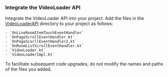 <PlatformWrapper platform="android">

### Integrate the VideoLoader API

Integrate the <Vg k="COMPANY" /> VideoLoader API into your project. Add the files in the [VideoLoaderAPI](https://github.com/AgoraIO-Community/VideoLoaderAPI/tree/main/Android/lib_videoloaderapi/src/main/java/io/agora/videoloaderapi) directory to your project as follows:

    - `OnLiveRoomItemTouchEventHandler`
    - `OnPageScrollEventHandler.kt`
    - `OnPageScorllEventHandler2.kt`
    - `OnRoomListScrollEventHandler.kt`
    - `VideoLoader.kt`
    - `VideoLoaderImpl.kt`

<Admonition type="info" title="Note">To facilitate subsequent code upgrades, do not modify the names and paths of the files you added.</Admonition>

</PlatformWrapper>